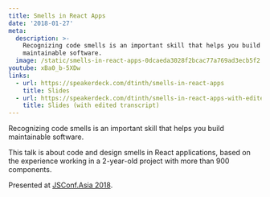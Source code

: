```yaml
---
title: Smells in React Apps
date: '2018-01-27'
meta:
  description: >-
    Recognizing code smells is an important skill that helps you build
    maintainable software.
  image: /static/smells-in-react-apps-0dcaeda3028f2bcac77a769ad3ecb5f2.jpg
youtube: xBa0_b-5XDw
links:
  - url: https://speakerdeck.com/dtinth/smells-in-react-apps
    title: Slides
  - url: https://speakerdeck.com/dtinth/smells-in-react-apps-with-edited-transcript
    title: Slides (with edited transcript)
---
```


Recognizing code smells is an important skill that helps you build
maintainable software.

This talk is about code and design smells in React applications, based
on the experience working in a 2-year-old project with more than 900
components.

Presented at [JSConf.Asia 2018](https://2018.jsconf.asia/).
